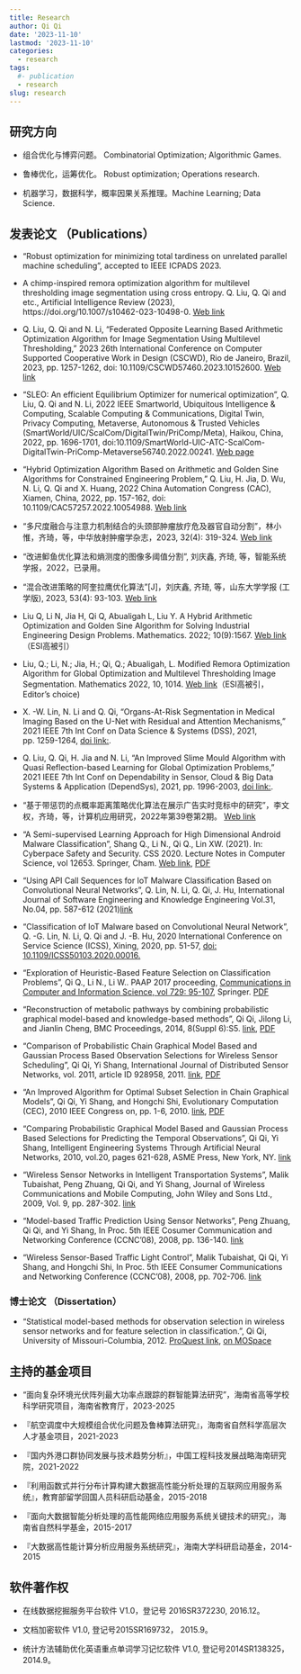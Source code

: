 ```yaml
---
title: Research
author: Qi Qi
date: '2023-11-10'
lastmod: '2023-11-10'
categories:
  - research
tags:
  #- publication
  - research
slug: research
---
```



## 研究方向

- 组合优化与博弈问题。 Combinatorial Optimization; Algorithmic Games.

- 鲁棒优化，运筹优化。 Robust optimization; Operations research.

- 机器学习，数据科学，概率因果关系推理。Machine Learning; Data Science.



## 发表论文 （Publications）

* "Robust optimization for minimizing total tardiness on unrelated parallel machine scheduling", accepted to IEEE ICPADS 2023.

* A chimp-inspired remora optimization algorithm for multilevel thresholding image segmentation using cross entropy. Q. Liu, Q. Qi and etc., Artificial Intelligence Review (2023), https://doi.org/10.1007/s10462-023-10498-0. [Web link](https://link.springer.com/article/10.1007/s10462-023-10498-0)

* Q. Liu, Q. Qi and N. Li, "Federated Opposite Learning Based Arithmetic Optimization Algorithm for Image Segmentation Using Multilevel Thresholding," 2023 26th International Conference on Computer Supported Cooperative Work in Design (CSCWD), Rio de Janeiro, Brazil, 2023, pp. 1257-1262, doi: 10.1109/CSCWD57460.2023.10152600. [Web link](https://ieeexplore.ieee.org/document/10152600)

* "SLEO: An efficient Equilibrium Optimizer for numerical optimization", Q. Liu, Q. Qi and N. Li, 2022 IEEE Smartworld, Ubiquitous Intelligence & Computing, Scalable Computing & Communications, Digital Twin, Privacy Computing, Metaverse, Autonomous & Trusted Vehicles (SmartWorld/UIC/ScalCom/DigitalTwin/PriComp/Meta), Haikou, China, 2022, pp. 1696-1701, doi:10.1109/SmartWorld-UIC-ATC-ScalCom-DigitalTwin-PriComp-Metaverse56740.2022.00241. [Web page](https://ieeexplore.ieee.org/document/10189595)

* "Hybrid Optimization Algorithm Based on Arithmetic and Golden Sine Algorithms for Constrained Engineering Problem," Q. Liu, H. Jia, D. Wu, N. Li, Q. Qi and X. Huang, 2022 China Automation Congress (CAC), Xiamen, China, 2022, pp. 157-162, doi: 10.1109/CAC57257.2022.10054988. [Web link](https://ieeexplore.ieee.org/document/10054988)

* “多尺度融合与注意力机制结合的头颈部肿瘤放疗危及器官自动分割”，林小惟，齐琦，等，中华放射肿瘤学杂志，2023, 32(4): 319-324. [Web link](http://journal12.magtechjournal.com/Jweb_fszlx/CN/10.3760/cma.j.cn113030-20220128-00047)

* "改进䲟鱼优化算法和熵测度的图像多阈值分割", 刘庆鑫, 齐琦, 等，智能系统学报，2022，已录用。

* “混合改进策略的阿奎拉鹰优化算法”[J]，刘庆鑫, 齐琦, 等，山东大学学报 (工学版), 2023, 53(4): 93-103. [Web link](http://gxbwk.njournal.sdu.edu.cn/CN/10.6040/j.issn.1672-3961.0.2022.128)

* Liu Q, Li N, Jia H, Qi Q, Abualigah L, Liu Y. A Hybrid Arithmetic Optimization and Golden Sine Algorithm for Solving Industrial Engineering Design Problems. Mathematics. 2022; 10(9):1567. [Web link](https://doi.org/10.3390/math10091567) （ESI高被引）

* Liu, Q.; Li, N.; Jia, H.; Qi, Q.; Abualigah, L. Modified Remora Optimization Algorithm for Global Optimization and Multilevel Thresholding Image Segmentation. Mathematics 2022, 10, 1014. [Web link](https://doi.org/10.3390/math10071014)（ESI高被引，Editor's choice)

* X. -W. Lin, N. Li and Q. Qi, "Organs-At-Risk Segmentation in Medical Imaging Based on the U-Net with Residual and Attention Mechanisms," 2021 IEEE 7th Int Conf on Data Science & Systems (DSS), 2021, pp. 1259-1264, [doi link:](https://doi.org/10.1109/HPCC-DSS-SmartCity-DependSys53884.2021.00192).

* Q. Liu, Q. Qi, H. Jia and N. Li, "An Improved Slime Mould Algorithm with Quasi Reflection-based Learning for Global Optimization Problems," 2021 IEEE 7th Int Conf on Dependability in Sensor, Cloud & Big Data Systems & Application (DependSys), 2021, pp. 1996-2003, [doi link:](https://doi.org/10.1109/HPCC-DSS-SmartCity-DependSys53884.2021.00298).

* "基于带惩罚的点概率距离策略优化算法在展示广告实时竞标中的研究"，李文权，齐琦，等，计算机应用研究，2022年第39卷第2期。 [Web link](https://www.arocmag.com/article/01-2022-02-023.html)


* "A Semi-supervised Learning Approach for High Dimensional Android Malware Classification", Shang Q., Li N., Qi Q., Lin XW. (2021). In: Cyberpace Safety and Security. CSS 2020. Lecture Notes in Computer Science, vol 12653. Springer, Cham. [Web link](https://link.springer.com/chapter/10.1007/978-3-030-73671-2_3), [PDF](semi-supervised-Learning-High-Dimensional-Classification-2021.pdf)


* "Using API Call Sequences for IoT Malware Classification Based on Convolutional Neural Networks", Q. Lin, N. Li, Q. Qi, J. Hu, International Journal of Software Engineering and Knowledge Engineering Vol.31, No.04, pp. 587-612 (2021)[link](https://www.worldscientific.com/doi/10.1142/S021819402140009X)

* "Classification of IoT Malware based on Convolutional Neural Network", Q. -G. Lin, N. Li, Q. Qi and J. -B. Hu,  2020 International Conference on Service Science (ICSS), Xining, 2020, pp. 51-57, [doi: 10.1109/ICSS50103.2020.00016.](https://doi.org/10.1109/ICSS50103.2020.00016)

*  "Exploration of Heuristic-Based Feature Selection on Classification Problems", Qi Q., Li N., Li W.. PAAP 2017 proceeding, [Communications in Computer and Information Science, vol 729: 95-107](https://link.springer.com/chapter/10.1007/978-981-10-6442-5_9), Springer. [PDF](heuristic-feature-selection-2017.pdf)

*   “Reconstruction of metabolic pathways by combining probabilistic graphical
    model-based and knowledge-based methods”, Qi Qi, Jilong Li, and Jianlin
    Cheng, BMC Proceedings, 2014, 8(Suppl 6):S5.
    [link](http://www.biomedcentral.com/1753-6561/8/S6/S5), [PDF](PGM-based-pathways-reconstruction-2014.pdf)

*   “Comparison of Probabilistic Chain Graphical Model Based and Gaussian
    Process Based Observation Selections for Wireless Sensor Scheduling”, Qi Qi,
    Yi Shang, International Journal of Distributed Sensor Networks, vol. 2011,
    article ID 928958, 2011.
    [link](http://www.hindawi.com/journals/ijdsn/2011/928958/), [PDF](PGM-based-observation-selection_2011.pdf)

*   “An Improved Algorithm for Optimal Subset Selection in Chain Graphical
    Models”, Qi Qi, Yi Shang, and Hongchi Shi, Evolutionary Computation (CEC),
    2010 IEEE Congress on, pp. 1-6, 2010.
    [link](http://ieeexplore.ieee.org/xpl/articleDetails.jsp?arnumber=5586022), [PDF](An_improved_algorithm_for_optimal_subset_selection_in_chain_graphical_models_2010.pdf)

*   “Comparing Probabilistic Graphical Model Based and Gaussian Process Based
    Selections for Predicting the Temporal Observations”, Qi Qi, Yi Shang,
    Intelligent Engineering Systems Through Artificial Neural Networks, 2010,
    vol.20, pages 621-628, ASME Press, New York, NY.
    [link](http://ebooks.asmedigitalcollection.asme.org/content.aspx?bookid=316&sectionid=38783068)

*   “Wireless Sensor Networks in Intelligent Transportation Systems”, Malik
    Tubaishat, Peng Zhuang, Qi Qi, and Yi Shang, Journal of Wireless
    Communications and Mobile Computing, John Wiley and Sons Ltd., 2009, Vol. 9,
    pp. 287-302.
    [link](http://onlinelibrary.wiley.com/doi/10.1002/wcm.616/abstract)

*   “Model-based Traffic Prediction Using Sensor Networks”, Peng Zhuang, Qi Qi,
    and Yi Shang, In Proc. 5th IEEE Cosumer Communication and Networking
    Conference (CCNC’08), 2008, pp. 136-140.
    [link](http://ieeexplore.ieee.org/xpl/articleDetails.jsp?arnumber=4446336)

*   “Wireless Sensor-Based Traffic Light Control”, Malik Tubaishat, Qi Qi, Yi
    Shang, and Hongchi Shi, In Proc. 5th IEEE Consumer Communications and
    Networking Conference (CCNC’08), 2008, pp. 702-706.
    [link](http://ieeexplore.ieee.org/xpl/articleDetails.jsp?arnumber=4446459)

### 博士论文 （Dissertation）

-   “Statistical model-based methods for observation selection in wireless
    sensor networks and for feature selection in classification.”, Qi Qi,
    University of Missouri-Columbia, 2012. [ProQuest
    link](http://gradworks.umi.com/35/30/3530891.html), [on
    MOSpace](https://mospace.umsystem.edu/xmlui/handle/10355/15111)


## 主持的基金项目

- “面向复杂环境光伏阵列最大功率点跟踪的群智能算法研究”，海南省高等学校科学研究项目，海南省教育厅，2023-2025

- 『航空调度中大规模组合优化问题及鲁棒算法研究』，海南省自然科学高层次人才基金项目，2021-2023

- 『国内外港口群协同发展与技术趋势分析』，中国工程科技发展战略海南研究院，2021-2022

-  『利用函数式并行分布计算构建大数据高性能分析处理的互联网应用服务系统』，教育部留学回国人员科研启动基金，2015-2018

-  『面向大数据智能分析处理的高性能网络应用服务系统关键技术的研究』，海南省自然科学基金，2015-2017

-  『大数据高性能计算分析应用服务系统研究』，海南大学科研启动基金，2014-2015


## 软件著作权

-   在线数据挖掘服务平台软件 V1.0，登记号 2016SR372230, 2016.12。

-   文档加密软件 V1.0, 登记号2015SR169732， 2015.9。

-   统计方法辅助优化英语重点单词学习记忆软件 V1.0, 登记号2014SR138325，2014.9。

<!--
### 专业技术资格

-   副研究员，计算机科学专业，2014.12

-   注册信息安全工程师(CISE)，2017.1
-->


<script type="text/javascript" id="clustrmaps" src="//clustrmaps.com/map_v2.js?d=PoytzMSA2FiAoXamx7J03FuHVjl_IwzVBj2TmE3ky5c&cl=ffffff&w=a"></script>
